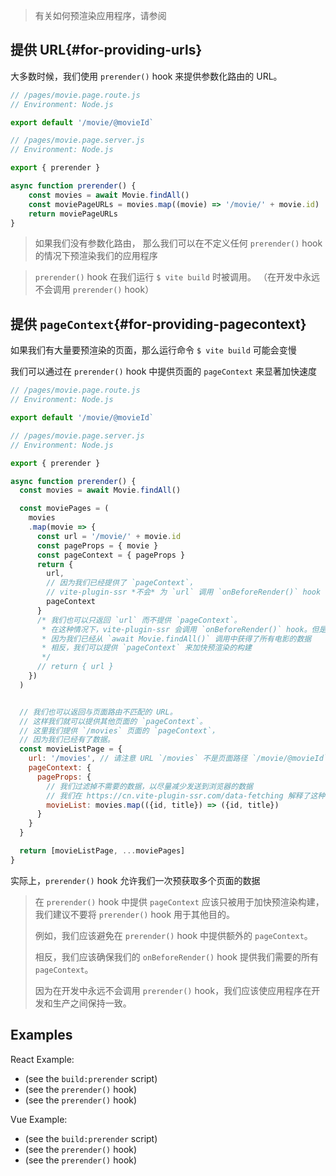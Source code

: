 
> 有关如何预渲染应用程序，请参阅 <Link href="/pre-rendering" />

## 提供 URL{#for-providing-urls}

大多数时候，我们使用 `prerender()` hook 来提供参数化路由的 URL。

```js
// /pages/movie.page.route.js
// Environment: Node.js

export default '/movie/@movieId`
```

```js
// /pages/movie.page.server.js
// Environment: Node.js

export { prerender }

async function prerender() {
	const movies = await Movie.findAll()
	const moviePageURLs = movies.map((movie) => '/movie/' + movie.id)
	return moviePageURLs
}
```

> 如果我们没有参数化路由，
> 那么我们可以在不定义任何 `prerender()` hook 的情况下预渲染我们的应用程序

> `prerender()` hook 在我们运行 <code>$ vite build</code> 时被调用。
> （在开发中永远不会调用 `prerender()` hook）

## 提供 `pageContext`{#for-providing-pagecontext}

如果我们有大量要预渲染的页面，那么运行命令 <code>$ vite build</code> 可能会变慢

我们可以通过在 `prerender()` hook 中提供页面的 `pageContext` 来显著加快速度

```js
// /pages/movie.page.route.js
// Environment: Node.js

export default '/movie/@movieId`
```

```js
// /pages/movie.page.server.js
// Environment: Node.js

export { prerender }

async function prerender() {
  const movies = await Movie.findAll()

  const moviePages = (
    movies
    .map(movie => {
      const url = '/movie/' + movie.id
      const pageProps = { movie }
      const pageContext = { pageProps }
      return {
        url,
        // 因为我们已经提供了 `pageContext`，
        // vite-plugin-ssr *不会* 为 `url` 调用 `onBeforeRender()` hook
        pageContext
      }
      /* 我们也可以只返回 `url` 而不提供 `pageContext`。
       * 在这种情况下，vite-plugin-ssr 会调用 `onBeforeRender()` hook。但是这会很浪费，
       * 因为我们已经从 `await Movie.findAll()` 调用中获得了所有电影的数据
       * 相反，我们可以提供 `pageContext` 来加快预渲染的构建
       */
      // return { url }
    })
  )


  // 我们也可以返回与页面路由不匹配的 URL。
  // 这样我们就可以提供其他页面的 `pageContext`。
  // 这里我们提供 `/movies` 页面的 `pageContext`，
  // 因为我们已经有了数据。
  const movieListPage = {
    url: '/movies', // 请注意 URL `/movies` 不是页面路径 `/movie/@movieId` 的一部分
    pageContext: {
      pageProps: {
        // 我们过滤掉不需要的数据，以尽量减少发送到浏览器的数据
        // 我们在 https://cn.vite-plugin-ssr.com/data-fetching 解释了这种做法
        movieList: movies.map(({id, title}) => ({id, title})
      }
    }
  }

  return [movieListPage, ...moviePages]
}
```

实际上，`prerender()` hook 允许我们一次预获取多个页面的数据

> 在 `prerender()` hook 中提供 `pageContext` 应该只被用于加快预渲染构建，我们建议不要将 `prerender()` hook 用于其他目的。
>
> 例如，我们应该避免在 `prerender()` hook 中提供额外的 `pageContext`。
>
> 相反，我们应该确保我们的 `onBeforeRender()` hook 提供我们需要的所有 `pageContext`。
>
> 因为在开发中永远不会调用 `prerender()` hook，我们应该使应用程序在开发和生产之间保持一致。

## Examples

React Example:

- <RepoLink path='/examples/react-full/package.json' /> (see the <code>build:prerender</code> script)
- <RepoLink path='/examples/react-full/pages/star-wars/index.page.server.ts' /> (see the <code>prerender()</code> hook)
- <RepoLink path='/examples/react-full/pages/hello/index.page.server.ts' /> (see the <code>prerender()</code> hook)

Vue Example:

- <RepoLink path='/examples/vue-full/package.json' /> (see the <code>build:prerender</code> script)
- <RepoLink path='/examples/vue-full/pages/star-wars/index.page.server.ts' /> (see the <code>prerender()</code> hook)
- <RepoLink path='/examples/vue-full/pages/hello/index.page.server.ts' /> (see the <code>prerender()</code> hook)
